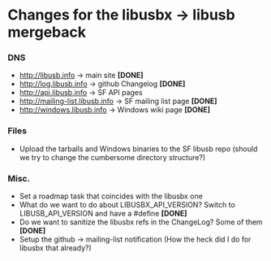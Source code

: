 = Changes for the libusbx &rarr; libusb mergeback =

=== DNS ===
* http://libusb.info -> main site '''[DONE]'''
* http://log.libusb.info -> github Changelog '''[DONE]'''
* http://api.libusb.info -> SF API pages
* http://mailing-list.libusb.info -> SF mailing list page '''[DONE]'''
* http://windows.libusb.info -> Windows wiki page '''[DONE]'''

=== Files ===
* Upload the tarballs and Windows binaries to the SF libusb repo (should we try to change the cumbersome directory structure?)

=== Misc. ===
* Set a roadmap task that coincides with the libusbx one
* What do we want to do about LIBUSBX_API_VERSION? Switch to LIBUSB_API_VERSION and have a #define '''[DONE]'''
* Do we want to sanitize the libusbx refs in the ChangeLog? Some of them '''[DONE]'''
* Setup the github -> mailing-list notification (How the heck did I do for libusbx that already?)

